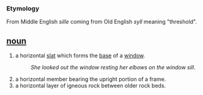 === Etymology ===
From Middle English ''sille'' coming from Old English ''syll'' meaning "threshold".

== [[noun]] ==
#a horizontal [[slat]] which forms the [[base]] of a [[window]]. 
#:''She looked out the window resting her elbows on the window sill''.
#a horizontal member bearing the upright portion of a frame.
#a horizontal layer of igneous rock between older rock beds.